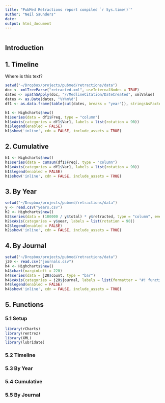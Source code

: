 ```yaml
---
title: "PubMed Retractions report compiled `r Sys.time()`"
author: "Neil Saunders"
date: 
output: html_document
---
```


```r
```

## Introduction


## 1. Timeline
Where is this text?

```r
setwd("~/Dropbox/projects/pubmed/retractions/data")
doc <- xmlTreeParse("retracted.xml", useInternalNodes = TRUE)
dates <- xpathSApply(doc, "//MedlineCitation/DateCreated", xmlValue)
dates <- as.Date(dates, "%Y%m%d")
df1 <- as.data.frame(table(cut(dates, breaks = "year")), stringsAsFactors = FALSE)

h1 <- Highcharts$new()
h1$series(data = df1$Freq, type = "column")
h1$xAxis(categories = df1$Var1, labels = list(rotation = 90))
h1$legend(enabled = FALSE)
h1$show('inline', cdn = FALSE, include_assets = TRUE)
```

## 2. Cumulative
```r
h1 <- Highcharts$new()
h1$series(data = cumsum(df1$Freq), type = "column")
h1$xAxis(categories = df1$Var1, labels = list(rotation = 90))
h1$legend(enabled = FALSE)
h1$show('inline', cdn = FALSE, include_assets = TRUE)
```

## 3. By Year
```r
setwd("~/Dropbox/projects/pubmed/retractions/data")
y <- read.csv("years.csv")
h2 <- Highcharts$new()
h2$series(data = (100000 / y$total) * y$retracted, type = "column", events = list(click = "#! function() {window.open(this.options.url)} !#"))
h2$xAxis(categories = y$year, labels = list(rotation = 90))
h2$legend(enabled = FALSE)
h2$show('inline', cdn = FALSE, include_assets = TRUE)
```


## 4. By Journal
```r
setwd("~/Dropbox/projects/pubmed/retractions/data")
j20 <- read.csv("journals.csv")
h4 <- Highcharts$new()
h4$chart(marginLeft = 220)
h4$series(data = j20$count, type = "bar")
h4$xAxis(categories = j20$journal, labels = list(formatter = "#! function() { return '<a href=\"http://www.pubmed.org/?term=%22Retracted Publication%22[PTYP] AND %22' + escape(this.value) + '%22[JOUR]\" target=\"_blank\">' + this.value + '</a>'; } !#", useHTML = "true"))
h4$legend(enabled = FALSE)
h4$show('inline', cdn = FALSE, include_assets = TRUE)
```

## 5. Functions

### 5.1 Setup
```r
library(rCharts)
library(rentrez)
library(XML)
library(lubridate)
```

### 5.2 Timeline

### 5.3 By Year

### 5.4 Cumulative

### 5.5 By Journal
